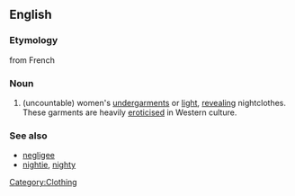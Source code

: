 ==English==
===Etymology===
from French 
===Noun===
# (uncountable) women's [[undergarment]]s or [[light]], [[revealing]] nightclothes. These garments are heavily [[eroticise]]d in Western culture.

===See also===
*[[negligee]]
*[[nightie]], [[nighty]]

[[Category:Clothing]]